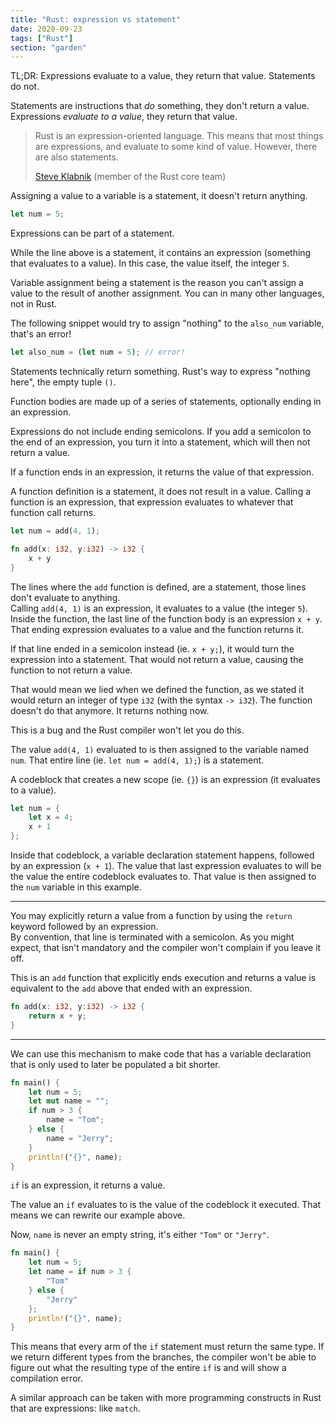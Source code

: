 ```yaml
---
title: "Rust: expression vs statement"
date: 2020-09-23
tags: ["Rust"]
section: "garden"
---
```


<Aside>

TL;DR: Expressions evaluate to a value, they return that value.
Statements do not.

</Aside>

Statements are instructions that _do_ something, they don't return a value.
Expressions _evaluate to a value_, they return that value.

> Rust is an expression-oriented language.
> This means that most things are expressions, and evaluate to some kind of value.
> However, there are also statements.
>
> <footer>
>
> [Steve Klabnik](https://twitter.com/steveklabnik) (member of the Rust core
> team)
>
> </footer>

Assigning a value to a variable is a statement, it doesn't return anything.

```rust
let num = 5;
```

Expressions can be part of a statement.

While the line above is a statement, it contains an expression (something that evaluates to a value).
In this case, the value itself, the integer `5`.

<Aside variant="danger">

Variable assignment being a statement is the reason you can't assign a value to the result of another assignment.
You can in many other languages, not in Rust.

The following snippet would try to assign "nothing" to the `also_num` variable, that's an error!

```rust
let also_num = (let num = 5); // error!
```

</Aside>

<Aside variant="info">

Statements technically return something. Rust's way to express "nothing here", the empty tuple `()`.

</Aside>

Function bodies are made up of a series of statements, optionally ending in an expression.

Expressions do not include ending semicolons.
If you add a semicolon to the end of an expression, you turn it into a statement, which will then not return a value.

If a function ends in an expression, it returns the value of that expression.

A function definition is a statement, it does not result in a value.
Calling a function is an expression, that expression evaluates to whatever that function call returns.

```rust
let num = add(4, 1);

fn add(x: i32, y:i32) -> i32 {
    x + y
}
```

The lines where the `add` function is defined, are a statement, those lines don't evaluate to anything.  
Calling `add(4, 1)` is an expression, it evaluates to a value (the integer `5`).  
Inside the function, the last line of the function body is an expression `x + y`.  
That ending expression evaluates to a value and the function returns it.

<Aside variant="danger">

If that line ended in a semicolon instead (ie. `x + y;`), it would turn the expression into a statement.
That would not return a value, causing the function to not return a value.

That would mean we lied when we defined the function, as we stated it would return an integer of type `i32` (with the syntax `-> i32`).
The function doesn't do that anymore.
It returns nothing now.

This is a bug and the Rust compiler won't let you do this.

</Aside>

The value `add(4, 1)` evaluated to is then assigned to the variable named `num`.
That entire line (ie. `let num = add(4, 1);`) is a statement.

A codeblock that creates a new scope (ie. `{}`) is an expression (it evaluates to a value).

```rust
let num = {
    let x = 4;
    x + 1
};
```

Inside that codeblock, a variable declaration statement happens, followed by an expression (`x + 1`).
The value that last expression evaluates to will be the value the entire codeblock evaluates to.
That value is then assigned to the `num` variable in this example.

---

You may explicitly return a value from a function by using the `return` keyword followed by an expression.  
By convention, that line is terminated with a semicolon.
As you might expect, that isn't mandatory and the compiler won't complain if you leave it off.

This is an `add` function that explicitly ends execution and returns a value is equivalent to the `add` above that ended with an expression.

```rust
fn add(x: i32, y:i32) -> i32 {
    return x + y;
}
```

---

We can use this mechanism to make code that has a variable declaration that is only used to later be populated a bit shorter.

```rust title=example.rs
fn main() {
    let num = 5;
    let mut name = "";
    if num > 3 {
        name = "Tom";
    } else {
        name = "Jerry";
    }
    println!("{}", name);
}
```

`if` is an expression, it returns a value.

The value an `if` evaluates to is the value of the codeblock it executed.
That means we can rewrite our example above.

Now, `name` is never an empty string, it's either `"Tom"` or `"Jerry"`.

```rust title=example.rs
fn main() {
    let num = 5;
    let name = if num > 3 {
        "Tom"
    } else {
        "Jerry"
    };
    println!("{}", name);
}
```

This means that every arm of the `if` statement must return the same type.
If we return different types from the branches, the compiler won't be able to figure out what the resulting type of the entire `if` is and will show a compilation error.

A similar approach can be taken with more programming constructs in Rust that are expressions: like `match`.
